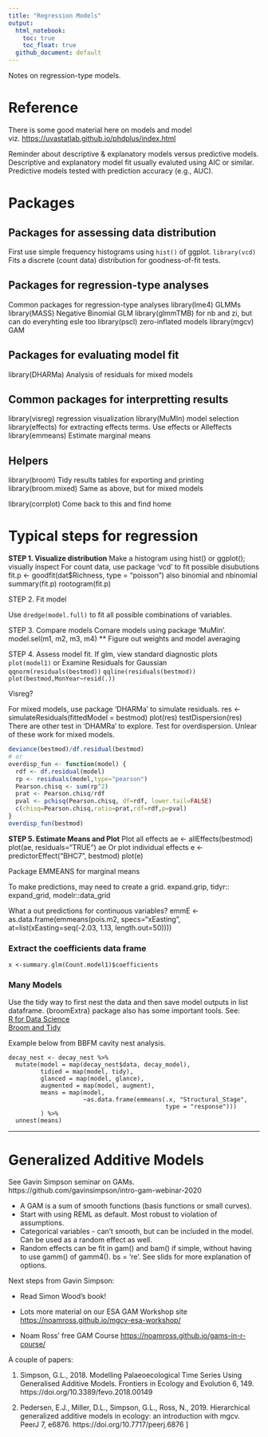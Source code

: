 ```yaml
---
title: "Regression Models"
output: 
  html_notebook:
    toc: true
    toc_float: true
  github_document: default
---
```


Notes on regression-type models.  

# Reference
There is some good material here on models and model viz. <https://uvastatlab.github.io/phdplus/index.html>

Reminder about descriptive & explanatory models versus predictive models. Descriptive and explanatory model fit usually evaluted using AIC or similar. Predictive models tested with prediction accuracy (e.g., AUC).  

# Packages
## Packages for assessing data distribution
First use simple frequency histograms using `hist()` of ggplot.
`library(vcd)` Fits a discrete (count data) distribution for goodness-of-fit tests.  

## Packages for regression-type analyses
Common packages for regression-type analyses
library(lme4)                 GLMMs
library(MASS)                 Negative Binomial GLM
library(glmmTMB)              for nb and zi, but can do everyhting esle too
library(pscl)                 zero-inflated models
library(mgcv)                 GAM

## Packages for evaluating model fit
library(DHARMa)               Analysis of residuals for mixed models

## Common packages for interpretting results
library(visreg)               regression visualization
library(MuMIn)                model selection
library(effects)              for extracting effects terms. Use effects or Alleffects
library(emmeans)              Estimate marginal means

## Helpers
library(broom)                Tidy results tables for exporting and printing 
library(broom.mixed)          Same as above, but for mixed models

library(corrplot)             Come back to this and find home


# Typical steps for regression

**STEP 1. Visualize distribution**
Make a histogram using hist() or ggplot(); visually inspect
For count data, use package 'vcd' to fit possible disubutions
fit.p <- goodfit(dat$Richness, type = "poisson")  also binomial and nbinomial
summary(fit.p)
rootogram(fit.p)

STEP 2. Fit model

Use `dredge(model.full)` to fit all possible combinations of variables.


STEP 3. Compare models
Comare models using package 'MuMin'. 
model.sel(m1, m2, m3, m4)
** Figure out weights and model averaging

STEP 4. Assess model fit. 
If glm, view standard diagnostic plots
`plot(model1)`  or
Examine Residuals for Gaussian
`qqnorm(residuals(bestmod))`
`qqline(residuals(bestmod))`
`plot(bestmod,MonYear~resid(.))`

Visreg?

For mixed models, use package 'DHARMa' to simulate residuals.
res <- simulateResiduals(fittedModel = bestmod)
plot(res)
testDispersion(res)
There are other test in 'DHAMRa' to explore.
Test for overdispersion. Unlear of these work for mixed models. 
```r
deviance(bestmod)/df.residual(bestmod)
# or
overdisp_fun <- function(model) {
  rdf <- df.residual(model)
  rp <- residuals(model,type="pearson")
  Pearson.chisq <- sum(rp^2)
  prat <- Pearson.chisq/rdf
  pval <- pchisq(Pearson.chisq, df=rdf, lower.tail=FALSE)
  c(chisq=Pearson.chisq,ratio=prat,rdf=rdf,p=pval)
}
overdisp_fun(bestmod)
```
**STEP 5. Estimate Means and Plot** 
Plot all effects
ae <- allEffects(bestmod)
plot(ae, residuals="TRUE")
ae
Or plot individual effects
e <- predictorEffect("BHC7", bestmod)
plot(e)

Package EMMEANS for marginal means

To make predictions, may need to create a grid.
expand.grip, tidyr:: expand_grid, modelr::data_grid

What a out predictions for continuous variables?
emmE <- as.data.frame(emmeans(pois.m2, specs="xEasting", 
                              at=list(xEasting=seq(-2.03, 1.13, length.out=50))))


### Extract the coefficients data frame
`x <-summary.glm(Count.model1)$coefficients`   

### Many Models

Use the tidy way to first nest the data and then save model outputs in list dataframe. {broomExtra} package also has some important tools.
See:  
[R for Data Science](https://r4ds.had.co.nz/many-models.html)  
[Broom and Tidy](https://cran.r-project.org/web/packages/broom/vignettes/broom_and_dplyr.html)  

Example below from BBFM cavity nest analysis. 

```
decay_nest <- decay_nest %>% 
  mutate(model = map(decay_nest$data, decay_model),
         tidied = map(model, tidy),
         glanced = map(model, glance),
         augmented = map(model, augment),
         means = map(model, 
                     ~as.data.frame(emmeans(.x, "Structural_Stage",
                                            type = "response")))
         ) %>% 
  unnest(means)
```  
---
# Generalized Additive Models
See Gavin Simpson seminar on GAMs. 
https://github.com/gavinsimpson/intro-gam-webinar-2020

* A GAM is a sum of smooth functions (basis functions or small curves).
* Start with using REML as default. Most robust to violation of assumptions.
* Categorical variables - can't smooth, but can be included in the model. Can be used as a random effect as well. 
* Random effects can be fit in gam() and bam() if simple, without having to use gamm() of gamm4(). bs = 're'. See slids for more explanation of options.

Next steps from Gavin Simpson:

* Read Simon Wood's book!

* Lots more material on our ESA GAM Workshop site
  [https://noamross.github.io/mgcv-esa-workshop/]()

* Noam Ross' free GAM Course
  <https://noamross.github.io/gams-in-r-course/>

A couple of papers:

1. Simpson, G.L., 2018. Modelling Palaeoecological Time Series Using Generalised Additive Models. Frontiers in Ecology and Evolution 6, 149. https://doi.org/10.3389/fevo.2018.00149

2. Pedersen, E.J., Miller, D.L., Simpson, G.L., Ross, N., 2019. Hierarchical generalized additive models in ecology: an introduction with mgcv. PeerJ 7, e6876. https://doi.org/10.7717/peerj.6876
]


